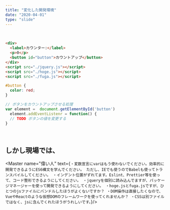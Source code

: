 ```yaml
---
title: "変化した開発環境"
date: "2020-04-01"
type: "slide"
---
```



<Butasan name="コードを書き終えたぶたさん" text="ひとまず教科書どおりにHTML + CSS + javascriptが少し書けるようになったよ。"/>


<br/>

```html
<div>
  <label>カウンター:</label>
  <p>0</p>
  <button id="button">カウントアップ</button>
</div>
<script src="./jquery.js"></script>
<script src="./hoge.js"></script>
<script src="./fuga.js"></script>

```

```css
#button {
  color: red;
}

```

```javascript
// ボタンをカウントアップさせる処理
var element =  document.getElementById('button')
  element.addEventListenr = function() {
  // TODO ボタンの値を変更する
}


```

<br/>

## しかし現場では、

<Master name="偉い人" text={`
・変数宣言にvarはもう使わないでください。効率的に開発できるようにES6構文を学んでください。
ただし、IEでも使うのでBabelも使ってトランスパイルしてください。
・インデント位置がずれてます。Eslint、Prettier等を使って、コード整形できるようにしてください。
・jqueryを個別に読み込んでますが、パッケージマネージャーを使って開発できるようにしてください。
・hoge.jsとfuga.jsですが、ひとつのjsファイルにバンドルしたほうがよくないですか？
・DOM操作は直接したくなので、VueやReactのような仮想DOMのフレームワークを使ってくれませんか？
・CSSは別ファイルではなく、jsに含んでくれたほうがうれしいです。
`}/>


<Butasan name="言葉を失うぶたさん" text=""/>
